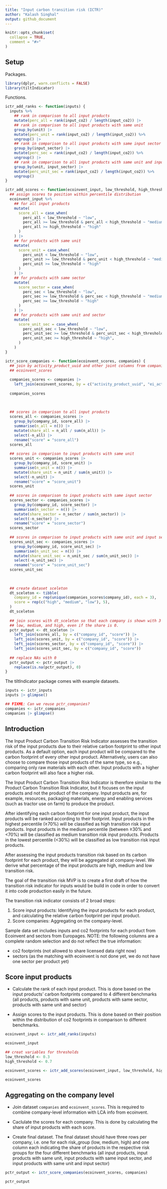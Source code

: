 ```yaml
---
title: "Input carbon transition risk (ICTR)"
author: "Kalash Singhal"
output: github_document
---
```


```r
knitr::opts_chunk$set(
  collapse = TRUE,
  comment = "#>"
)
```

## Setup

Packages.

```r
library(dplyr, warn.conflicts = FALSE)
library(tiltIndicator)
```

Functions.

```r
ictr_add_ranks <- function(inputs) {
  inputs %>%
    ## rank in comparison to all input products
    mutate(perc_all = rank(input_co2) / length(input_co2)) |> 
    ## rank in comparison to all input products with same unit
    group_by(unit) |>
    mutate(perc_unit = rank(input_co2) / length(input_co2)) %>%
    ungroup() |> 
    ## rank in comparison to all input products with same input sector
    group_by(input_sector) |>
    mutate(perc_sec = rank(input_co2) / length(input_co2)) %>%
    ungroup() |> 
    ## rank in comparison to all input products with same unit and input sector
    group_by(unit, input_sector) |>
    mutate(perc_unit_sec = rank(input_co2) / length(input_co2)) %>%
    ungroup()
}

ictr_add_scores <- function(ecoinvent_input, low_threshold, high_threshold) {
  ## assign scores to position within percentile distribution
  ecoinvent_input %>%
    ## for all input products
    mutate(
      score_all = case_when(
        perc_all < low_threshold ~ "low",
        perc_all >= low_threshold & perc_all < high_threshold ~ "medium",
        perc_all >= high_threshold ~ "high"
      )
    ) |> 
    ## for products with same unit
    mutate(
      score_unit = case_when(
        perc_unit < low_threshold ~ "low",
        perc_unit >= low_threshold & perc_unit < high_threshold ~ "medium",
        perc_unit >= low_threshold ~ "high"
      )
    ) |> 
    ## for products with same sector
    mutate(
      score_sector = case_when(
        perc_sec < low_threshold ~ "low",
        perc_sec >= low_threshold & perc_sec < high_threshold ~ "medium",
        perc_sec >= low_threshold ~ "high"
      )
    ) |> 
    ## for products with same unit and sector
    mutate(
      score_unit_sec = case_when(
        perc_unit_sec < low_threshold ~ "low",
        perc_unit_sec >= low_threshold & perc_unit_sec < high_threshold ~ "medium",
        perc_unit_sec >= high_threshold ~ "high",
      )
    )
}

ictr_score_companies <- function(ecoinvent_scores, companies) {
  ## join by activity_product_uuid and other joint columns from companies with
  ## ecoinvent_scores
  
  companies_scores <- companies |>
    left_join(ecoinvent_scores, by = c("activity_product_uuid", "ei_activity", "unit"))
  
  companies_scores
  
  
  
  ## scores in comparison to all input products
  scores_all <- companies_scores |>
    group_by(company_id, score_all) |>
    summarise(n_all = n()) |>
    mutate(share_all = n_all / sum(n_all)) |>
    select(-n_all) |>
    rename("score" = "score_all")
  scores_all
  
  ## scores in comparison to input products with same unit
  scores_unit <- companies_scores |>
    group_by(company_id, score_unit) |>
    summarise(n_unit = n()) |>
    mutate(share_unit = n_unit / sum(n_unit)) |>
    select(-n_unit) |>
    rename("score" = "score_unit")
  scores_unit
  
  ## scores in comparison to input products with same input sector
  scores_sector <- companies_scores |>
    group_by(company_id, score_sector) |>
    summarise(n_sector = n()) |>
    mutate(share_sector = n_sector / sum(n_sector)) |>
    select(-n_sector) |>
    rename("score" = "score_sector")
  scores_sector
  
  ## scores in comparison to input products with same unit and input sector
  scores_unit_sec <- companies_scores |>
    group_by(company_id, score_unit_sec) |>
    summarise(n_unit_sec = n()) |>
    mutate(share_unit_sec = n_unit_sec / sum(n_unit_sec)) |>
    select(-n_unit_sec) |>
    rename("score" = "score_unit_sec")
  scores_unit_sec
  
  
  
  ## create dataset sceleton
  dt_sceleton <- tibble(
    company_id = rep(unique(companies_scores$company_id), each = 3),
    score = rep(c("high", "medium", "low"), 5),
  )
  dt_sceleton
  
  ## join scores with dt_sceleton so that each company is shown with 3 rows for
  ## low, medium, and high, even if the share is 0.
  pctr_output <- dt_sceleton |>
    left_join(scores_all, by = c("company_id", "score")) |>
    left_join(scores_unit, by = c("company_id", "score")) |>
    left_join(scores_sector, by = c("company_id", "score")) |>
    left_join(scores_unit_sec, by = c("company_id", "score"))
  
  ## replace NAs with 0
  pctr_output <- pctr_output |>
    replace(is.na(pctr_output), 0)
}
```

The tiltIndicator package comes with example datasets.

```r
inputs <- ictr_inputs
inputs |> glimpse()

## FIXME: Can we reuse pctr_companies?
companies <- ictr_companies
companies |> glimpse()
```

## Introduction

The Input Product Carbon Transition Risk Indicator assesses the transition risk
of the input products due to their relative carbon footprint to other input
products. As a default option, each input product will be compared to the carbon
footprint of every other input product. Alternatively, users can also choose to
compare those input products of the same type, so e.g., comparing only raw
materials with each other. Input products with a higher carbon footprint will
also face a higher risk.

The Input Product Carbon Transition Risk Indicator is therefore similar to the
Product Carbon Transition Risk Indicator, but it focuses on the input products
and not the product of the company. Input products are, for example, resources,
packaging materials, energy and enabling services (such as tractor use on farm)
to produce the product.

After identifying each carbon footprint for one input product, the input
products will be ranked according to their footprint. Input products in the
highest percentile (≥70%) will be classified as high transition risk input
products. Input products in the medium percentile (between ≥30% and <70%) will
be classified as medium transition risk input products. Products in the lowest
percentile (<30%) will be classified as low transition risk input products.

After assessing the input products transition risk based on its carbon footprint
for each product, they will be aggregated at company-level. We derive what
percentage of the input products are high, medium and low transition risk.

The goal of the transition risk MVP is to create a first draft of how the
transition risk indicator for inputs would be build in code in order to convert
it into code production easily in the future.

The transition risk indicator consists of 2 broad steps:

1. Score input products: Identifying the input products for each product, and
calculating the relative carbon footprint per input product.
2. Score companies: Aggregating on the company-level.


Sample data set includes inputs and co2 footprints for each product from
Ecoinvent and sectors from Europages. NOTE: the following columns are a complete
random selection and do not reflect the true information:

- co2 footprints (not allowed to share licensed data right now)
- sectors (as the matching with ecoinvent is not done yet, we do not have one sector per product yet)

## Score input products

* Calculate the rank of each input product. This is done based on the input products' carbon footprints compared to 4
different benchmarks (all products, products with same unit, products with same
sector, products with same unit and sector)

* Assign scores to the input products. This is done based on their position within the distribution of co2 footprints
in comparison to different benchmarks.

```r
ecoinvent_input <- ictr_add_ranks(inputs)

ecoinvent_input

## creat variables for thresholds
low_threshold <- 0.3
high_threshold <- 0.7

ecoinvent_scores <- ictr_add_scores(ecoinvent_input, low_threshold, high_threshold)

ecoinvent_scores
```

## Aggregating on the company level

* Join dataset `companies` and `ecoinvent_scores`. This is required to combine company-level information with LCA info from
ecoinvent.

* Caclulate the scores for each company. This is done by calculating the share of input products with each score. 

* Create final dataset. The final dataset should have three rows per company, i.e. one for each
risk_group (low, medium, high) and one column each indicating the share of
products in the respective risk groups for the four  different benchmarks (all
input products, input products with same unit, input products with same input
sector, and input products with same unit and input sector)

```r
pctr_output <- ictr_score_companies(ecoinvent_scores, companies)

pctr_output
```
